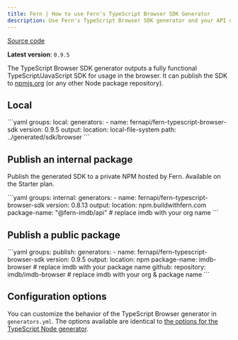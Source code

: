 ```yaml
---
title: Fern | How to use Fern's TypeScript Browser SDK Generator
description: Use Fern's TypeScript Browser SDK generator and your API definition to output a fully functional Browser SDK locally, or publish it privately or to NPM.
---
```


[Source code](https://github.com/fern-api/fern-typescript)

**Latest version**: `0.9.5`

The TypeScript Browser SDK generator outputs a fully functional TypeScript/JavaScript
SDK for usage in the browser. It can publish the SDK to [npmjs.org](https://npmjs.org)
(or any other Node package repository).

## Local

<CodeBlock title="generators.yml">
```yaml
groups:
  local:
    generators:
      - name: fernapi/fern-typescript-browser-sdk
        version: 0.9.5
        output:
          location: local-file-system
          path: ../generated/sdk/browser
```
</CodeBlock>

## Publish an internal package

Publish the generated SDK to a private NPM hosted by Fern. Available on the Starter plan.

<CodeBlock title="generators.yml">
```yaml
groups:
  internal:
    generators:
      - name: fernapi/fern-typescript-browser-sdk
        version: 0.8.13
        output:
          location: npm.buildwithfern.com
          package-name: "@fern-imdb/api" # replace imdb with your org name
```
</CodeBlock>

## Publish a public package

<CodeBlock title="generators.yml">
```yaml
groups:
  publish:
    generators:
      - name: fernapi/fern-typescript-browser-sdk
        version: 0.9.5
        output:
          location: npm
          package-name: imdb-browser # replace imdb with your package name
        github:
          repository: imdb/imdb-browser # replace imdb with your org & package name
```
</CodeBlock>

## Configuration options

You can customize the behavior of the TypeScript Browser generator in `generators.yml`. The options available are identical to [the options for the TypeScript Node generator](/generate-sd-ks/generators/type-script-node-js-sdk#configuration-options).

